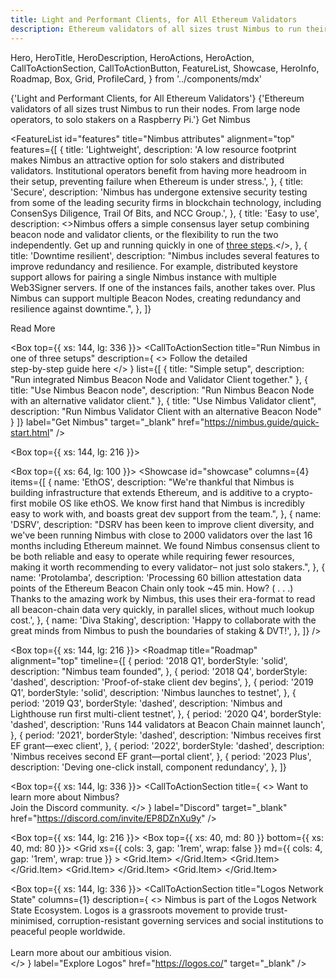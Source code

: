 ```yaml
---
title: Light and Performant Clients, for All Ethereum Validators
description: Ethereum validators of all sizes trust Nimbus to run their nodes. From large node operators, to solo stakers on a Raspberry Pi.
---
```


  Hero,
  HeroTitle,
  HeroDescription,
  HeroActions,
  HeroAction,
  CallToActionSection,
  CallToActionButton,
  FeatureList,
  Showcase,
  HeroInfo,
  Roadmap,
  Box,
  Grid,
  ProfileCard,
} from '../components/mdx'

<Hero size="large">
  <HeroInfo>
    <HeroTitle>
      {'Light and Performant Clients, for All Ethereum Validators'}
    </HeroTitle>
    <HeroDescription>
      {'Ethereum validators of all sizes trust Nimbus to run their nodes. From large node operators, to solo stakers on a Raspberry Pi.'} 
    </HeroDescription>
    <HeroActions>
      <HeroAction variant="outlined" href="https://nimbus.guide/quick-start.html" target="_blank">
        Get Nimbus
      </HeroAction>
    </HeroActions>
  </HeroInfo>
</Hero>

<FeatureList
  id="features"
  title="Nimbus attributes"
  alignment="top"
  features={[
    {
      title: 'Lightweight',
      description:
        'A low resource footprint makes Nimbus an attractive option for solo stakers and distributed validators. Institutional operators benefit from having more headroom in their setup, preventing failure when Ethereum is under stress.',
    },
    {
      title: 'Secure',
      description:
        'Nimbus has undergone extensive security testing from some of the leading security firms in blockchain technology, including ConsenSys Diligence, Trail Of Bits, and NCC Group.',
    },
    {
      title: 'Easy to use',
      description:
        <>Nimbus offers a simple consensus layer setup combining beacon node and validator clients, or the flexibility to run the two independently. Get up and running quickly in one of <a href='https://nimbus.guide/quick-start.html'>three steps</a>.</>,
    },
    {
      title: 'Downtime resilient',
      description:
        "Nimbus includes several features to improve redundancy and resilience. For example, distributed keystore support allows for pairing a single Nimbus instance with multiple Web3Signer servers. If one of the instances fails, another takes over. Plus Nimbus can support multiple Beacon Nodes, creating redundancy and resilience against downtime.",
    },
  ]}
>
  <CallToActionButton variant="outlined" href="/about/architect" target="_self">
    Read More
  </CallToActionButton>
</FeatureList>

<Box top={{ xs: 144, lg: 336 }}>
  <CallToActionSection
    title="Run Nimbus in one of three setups"
    description={
      <>
        Follow the detailed<br/>step-by-step guide here
      </>
    }
    list={[
      {
        title: "Simple setup",
        description: "Run integrated Nimbus Beacon Node and Validator Client together."
      },
      {
        title: "Use Nimbus Beacon node",
        description: "Run Nimbus Beacon Node with an alternative validator client."
      },
      {
        title: "Use Nimbus Validator client",
        description: "Run Nimbus Validator Client with an alternative Beacon Node"
      }
    ]}
    label="Get Nimbus"
    target="_blank"
    href="https://nimbus.guide/quick-start.html"
  />
</Box>

<Box top={{ xs: 144, lg: 216 }}>
  <CallToActionSection
    title="User endorsements"
    columns={2}
    description="Nimbus is trusted by Etherem validators diverse in both size and operating requirements. But don’t just take our word for it."
    label="Get Nimbus"
    href="https://nimbus.guide/quick-start.html"
    target="_blank"
  />
</Box>

<Box top={{ xs: 64, lg: 100 }}>
  <Showcase
    id="showcase"
    columns={4}
    items={[
      {
        name: 'EthOS',
        description:
          "We're thankful that Nimbus is building infrastructure that extends Ethereum, and is additive to a crypto-first mobile OS like ethOS. We know first hand that Nimbus is incredibly easy to work with, and boasts great dev support from the team.",
      },
      {
        name: 'DSRV',
        description:
          "DSRV has been keen to improve client diversity, and we've been running Nimbus with close to 2000 validators over the last 16 months including Ethereum mainnet. We found Nimbus consensus client to be both reliable and easy to operate while requiring fewer resources, making it worth recommending to every validator– not just solo stakers.",
      },
      {
        name: 'Protolamba',
        description:
          'Processing 60 billion attestation data points of the Ethereum Beacon Chain only took ~45 min. How? ( . . .) Thanks to the amazing work by Nimbus, this uses their era-format to read all beacon-chain data very quickly, in parallel slices, without much lookup cost.',
      },
      {
        name: 'Diva Staking',
        description:
          'Happy to collaborate with the great minds from Nimbus to push the boundaries of staking & DVT!',
      },
    ]}
  />
</Box>

<Box top={{ xs: 144, lg: 216 }}>
  <Roadmap
    title="Roadmap"
    alignment="top"
    timeline={[
      {
        period: '2018 Q1',
        borderStyle: 'solid',
        description: "Nimbus team founded",
      },
      {
        period: '2018 Q4',
        borderStyle: 'dashed',
        description: 'Proof-of-stake client dev begins',
      },
      {
        period: '2019 Q1',
        borderStyle: 'solid',
        description: 'Nimbus launches to testnet',
      },
      {
        period: '2019 Q3',
        borderStyle: 'dashed',
        description: 'Nimbus and Lighthouse run first multi-client testnet',
      },
      {
        period: '2020 Q4',
        borderStyle: 'dashed',
        description: 'Runs 144 validators at Beacon Chain mainnet launch',
      },
      {
        period: '2021',
        borderStyle: 'dashed',
        description: 'Nimbus receives first EF grant—exec client',
      },
      {
        period: '2022',
        borderStyle: 'dashed',
        description: 'Nimbus receives second EF grant—portal client',
      },
      {
        period: '2023 Plus',
        description: 'Deving one-click install, component redundancy',
      },
    ]}
  >
  </Roadmap>
</Box>

<Box top={{ xs: 144, lg: 336 }}>
  <CallToActionSection
    title={
      <>
        Want to learn more about Nimbus? <br/> 
        Join the Discord community.
      </>
    }
    label="Discord"
    target="_blank"
    href="https://discord.com/invite/EP8DZnXu9y"
  />
</Box>

<Box top={{ xs: 144, lg: 216 }}>
  <CallToActionSection
    title="Team"
    columns={1}
  />
  <Box top={{ xs: 40, md: 80 }} bottom={{ xs: 40, md: 80 }}>
    <Grid
      xs={{ cols: 3, gap: '1rem', wrap: false }}
      md={{ cols: 4, gap: '1rem', wrap: true }}
    >
			<Grid.Item>
				<ProfileCard
        	name='Zahary Karadjov'
        	githubUsername='Zahary'
        	githubLink='https://github.com/codex-storage'
        	discordUsername='Zahary'
        	discordLink='https://discord.gg/2NXGrsqmDq'
      	/>
      </Grid.Item>
      <Grid.Item>
      	<ProfileCard
        	name='Mamy Ratsimbazafy'
        	imgSrc='https://statusim.bamboohr.com/employees/photos/?h=c9028ddcd6da2b7b0aaaf6fabbad7b31'
        	githubUsername='Mamy'
        	githubLink='https://github.com/codex-storage'
        	discordUsername='Mamy'
        	discordLink='https://discord.gg/2NXGrsqmDq'
      	/>
      </Grid.Item>
      <Grid.Item>
      	<ProfileCard
        	name='Jacek Sieka'
        	imgSrc='https://statusim.bamboohr.com/employees/photos/?h=a620c567ee3da938757bb0a43eda4ec9'
          	githubUsername='Jacek'
        	githubLink='https://github.com/codex-storage'
        	discordUsername='Jacek'
        	discordLink='https://discord.gg/2NXGrsqmDq'
      	/>
      </Grid.Item>
      <Grid.Item>
      	<ProfileCard
        	name='Yevhen Kabanov'
        	imgSrc='https://statusim.bamboohr.com/employees/photos/?h=8f6066f7e4b7517702c86d85f3ad828d'
      	/>
      </Grid.Item>
    </Grid>
  </Box>
</Box>

<Box top={{ xs: 144, lg: 336 }}>
  <CallToActionSection
    title="Logos Network State"
    columns={1}
    description={
      <>
        Nimbus is part of the Logos Network State Ecosystem. Logos is a grassroots movement to provide trust-minimised, corruption-resistant governing services and social institutions to peaceful people worldwide.
        <br/>
        <br/>
        Learn more about our ambitious vision.  
      </>
    }
    label="Explore Logos"
    href="https://logos.co/"
    target="_blank"
  />
</Box>
